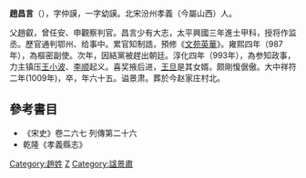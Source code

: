 {{東亞男性歷史人物
|名稱= 赵昌言|身份=<!-- 朝代＋某某家 -->[[宋朝|宋朝]]政治人物
|前任=  |繼任= 
|畫像= 
|說明=
|姓=赵
|名=昌言
|姓名=赵昌言
|字=仲謨、幼謨
|官職=將作監丞、[[鄂州|鄂州]][[通判|通判]]、[[给事中|给事中]]、知[[制誥|制誥]]、[[樞密副使|樞密副使]]、[[参知政事|参知政事]]
|封爵= 
|封號=
|封地=
|其他名號=
|族裔 = [[汉族|汉族]]
|出生年=945年
|出生地=汾州孝義（今屬山西）
|婚年=
|逝世年=1009年
|逝世地=
|諡號=景肃
|墳墓=赵家庄村北
|父親=[[趙叡_(北宋)|趙叡]]
|嫡母=
|母親=
|元配=
|正室=|妻=|繼室=|平妻=|側室=
|元配之父= |元配之嫡母= |元配之母=
|正室之父= |正室之嫡母= |正室之母=
|妻之父= |妻之嫡母= |妻之母=
|繼室之父= |繼室之嫡母= |繼室之母=
|平妻之父= |平妻之嫡母= |平妻之母=
|兄弟=
|姊妹=
|嫡兄弟= |嫡姊妹=|庶兄弟= |庶姊妹=|同胞兄弟= |同胞姊妹=|異母兄弟= |異母姊妹=|異父兄弟= |異父姊妹=|繼兄弟= |繼姊妹=
|子=[[趙慶嗣|趙慶嗣]]
|女=趙氏，適[[王旦|王旦]]
|嫡子= |嫡女= |庶子= |庶女=|養子= |養女=|繼子= |繼女=
|著作= 
|注釋=
}}

'''趙昌言'''（{{bd|945年||1009年||}}），字仲謨，一字幼謨。北宋汾州孝義（今屬山西）人。

父趙叡，曾任安、申觀察判官。昌言少有大志，太平興國三年進士甲科，授将作监丞。歷官通判鄂州、给事中。累官知制誥，預修《[[文苑英華|文苑英華]]》。雍熙四年（987年），為樞密副使。次年，因結黨被趕出朝廷。淳化四年（993年），為参知政事，力主镇压[[王小波_(北宋)|王小波]]、[[李顺_(宋朝)|李顺]]起义。喜奖掖后进，[[王旦|王旦]]是其女婿。颇剛愎倨傲。大中祥符二年(1009年)，卒，年六十五。谥景肃。葬於今赵家庄村北。

==參考書目==
* 《宋史》卷二六七 列傳第二十六
* 乾隆《孝義縣志》

[[Category:趙姓|Category:趙姓]]
[[Category:宋朝政治人物|Z]]
[[Category:諡景肅|Category:諡景肅]]